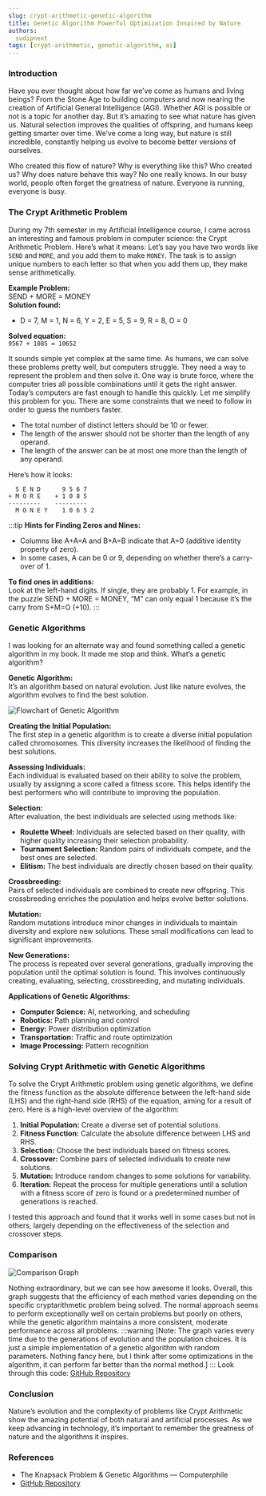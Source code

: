 ```yaml
---
slug: crypt-arithmetic-genetic-algorithm
title: Genetic Algorithm Powerful Optimization Inspired by Nature
authors:
  sudipnext
tags: [crypt-arithmetic, genetic-algorithm, ai]
---
```


### Introduction

Have you ever thought about how far we’ve come as humans and living beings? From the Stone Age to building computers and now nearing the creation of Artificial General Intelligence (AGI). Whether AGI is possible or not is a topic for another day. But it’s amazing to see what nature has given us. Natural selection improves the qualities of offspring, and humans keep getting smarter over time. We’ve come a long way, but nature is still incredible, constantly helping us evolve to become better versions of ourselves.
<!-- truncate -->

Who created this flow of nature? Why is everything like this? Who created us? Why does nature behave this way? No one really knows. In our busy world, people often forget the greatness of nature. Everyone is running, everyone is busy.
### The Crypt Arithmetic Problem

During my 7th semester in my Artificial Intelligence course, I came across an interesting and famous problem in computer science: the Crypt Arithmetic Problem. Here’s what it means: Let’s say you have two words like `SEND` and `MORE`, and you add them to make `MONEY`. The task is to assign unique numbers to each letter so that when you add them up, they make sense arithmetically.

**Example Problem:**  
SEND + MORE = MONEY  
**Solution found:**  
- D = 7, M = 1, N = 6, Y = 2, E = 5, S = 9, R = 8, O = 0

**Solved equation:**  
`9567 + 1085 = 10652`

It sounds simple yet complex at the same time. As humans, we can solve these problems pretty well, but computers struggle. They need a way to represent the problem and then solve it. One way is brute force, where the computer tries all possible combinations until it gets the right answer. Today’s computers are fast enough to handle this quickly. Let me simplify this problem for you. There are some constraints that we need to follow in order to guess the numbers faster.

- The total number of distinct letters should be 10 or fewer.
- The length of the answer should not be shorter than the length of any operand.
- The length of the answer can be at most one more than the length of any operand.

Here’s how it looks:

```
  S E N D      9 5 6 7
+ M O R E    + 1 0 8 5
---------    ---------
  M O N E Y    1 0 6 5 2
```
:::tip
**Hints for Finding Zeros and Nines:**

- Columns like A+A=A and B+A=B indicate that A=0 (additive identity property of zero).
- In some cases, A can be 0 or 9, depending on whether there’s a carry-over of 1.

**To find ones in additions:**  
Look at the left-hand digits. If single, they are probably 1. For example, in the puzzle SEND + MORE = MONEY, “M” can only equal 1 because it’s the carry from S+M=O (+10).
:::
### Genetic Algorithms

I was looking for an alternate way and found something called a genetic algorithm in my book. It made me stop and think. What’s a genetic algorithm?

**Genetic Algorithm:**  
It’s an algorithm based on natural evolution. Just like nature evolves, the algorithm evolves to find the best solution.

![Flowchart of Genetic Algorithm](https://miro.medium.com/v2/resize:fit:1100/format:webp/0*T0KqaTr777Q1ZI_P.jpg)

**Creating the Initial Population:**  
The first step in a genetic algorithm is to create a diverse initial population called chromosomes. This diversity increases the likelihood of finding the best solutions.

**Assessing Individuals:**  
Each individual is evaluated based on their ability to solve the problem, usually by assigning a score called a fitness score. This helps identify the best performers who will contribute to improving the population.

**Selection:**  
After evaluation, the best individuals are selected using methods like:
- **Roulette Wheel:** Individuals are selected based on their quality, with higher quality increasing their selection probability.
- **Tournament Selection:** Random pairs of individuals compete, and the best ones are selected.
- **Elitism:** The best individuals are directly chosen based on their quality.

**Crossbreeding:**  
Pairs of selected individuals are combined to create new offspring. This crossbreeding enriches the population and helps evolve better solutions.

**Mutation:**  
Random mutations introduce minor changes in individuals to maintain diversity and explore new solutions. These small modifications can lead to significant improvements.

**New Generations:**  
The process is repeated over several generations, gradually improving the population until the optimal solution is found. This involves continuously creating, evaluating, selecting, crossbreeding, and mutating individuals.

**Applications of Genetic Algorithms:**
- **Computer Science:** AI, networking, and scheduling
- **Robotics:** Path planning and control
- **Energy:** Power distribution optimization
- **Transportation:** Traffic and route optimization
- **Image Processing:** Pattern recognition

### Solving Crypt Arithmetic with Genetic Algorithms

To solve the Crypt Arithmetic problem using genetic algorithms, we define the fitness function as the absolute difference between the left-hand side (LHS) and the right-hand side (RHS) of the equation, aiming for a result of zero. Here is a high-level overview of the algorithm:

1. **Initial Population:** Create a diverse set of potential solutions.
2. **Fitness Function:** Calculate the absolute difference between LHS and RHS.
3. **Selection:** Choose the best individuals based on fitness scores.
4. **Crossover:** Combine pairs of selected individuals to create new solutions.
5. **Mutation:** Introduce random changes to some solutions for variability.
6. **Iteration:** Repeat the process for multiple generations until a solution with a fitness score of zero is found or a predetermined number of generations is reached.

I tested this approach and found that it works well in some cases but not in others, largely depending on the effectiveness of the selection and crossover steps.

### Comparison

![Comparison Graph](https://miro.medium.com/v2/resize:fit:1100/format:webp/1*KzNrOypd-GDXZzuRj_Ri_A.png)

Nothing extraordinary, but we can see how awesome it looks. Overall, this graph suggests that the efficiency of each method varies depending on the specific cryptarithmetic problem being solved. The normal approach seems to perform exceptionally well on certain problems but poorly on others, while the genetic algorithm maintains a more consistent, moderate performance across all problems.
:::warning
[Note: The graph varies every time due to the generations of evolution and the population choices. It is just a simple implementation of a genetic algorithm with random parameters. Nothing fancy here, but I think after some optimizations in the algorithm, it can perform far better than the normal method.]
:::
Look through this code: [GitHub Repository](https://github.com/sudipnext/cryptGen)

### Conclusion

Nature’s evolution and the complexity of problems like Crypt Arithmetic show the amazing potential of both natural and artificial processes. As we keep advancing in technology, it’s important to remember the greatness of nature and the algorithms it inspires.

### References

- The Knapsack Problem & Genetic Algorithms — Computerphile
- [GitHub Repository](https://github.com/vkmgeek/Cryptarithmatic)

